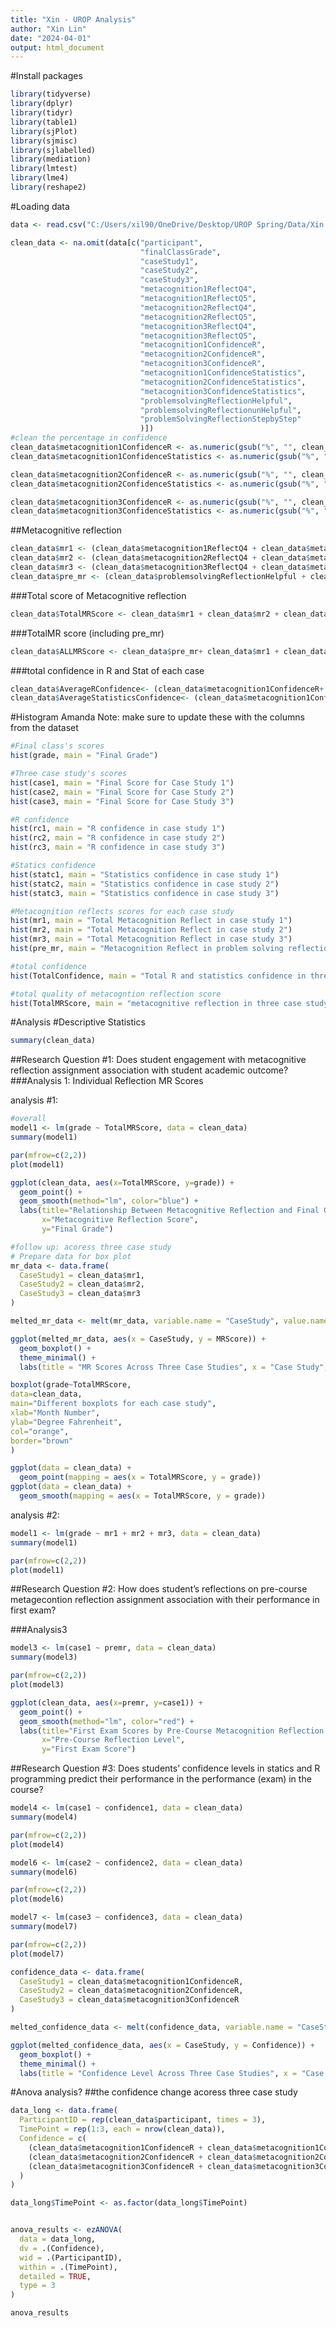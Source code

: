 ---
title: "Xin - UROP Analysis"
author: "Xin Lin"
date: "2024-04-01"
output: html_document
---

#Install packages
```{r}
library(tidyverse)
library(dplyr)
library(tidyr)
library(table1)
library(sjPlot)
library(sjmisc)
library(sjlabelled)
library(mediation)
library(lmtest)
library(lme4)
library(reshape2)
```

#Loading data
```{r}
data <- read.csv("C:/Users/xil90/OneDrive/Desktop/UROP Spring/Data/Xin UROP Coding.csv")
```

```{r}
clean_data <- na.omit(data[c("participant",
                             "finalClassGrade",
                             "caseStudy1",
                             "caseStudy2",
                             "caseStudy3",
                             "metacognition1ReflectQ4",
                             "metacognition1ReflectQ5", 
                             "metacognition2ReflectQ4",
                             "metacognition2ReflectQ5",
                             "metacognition3ReflectQ4",
                             "metacognition3ReflectQ5",
                             "metacognition1ConfidenceR",
                             "metacognition2ConfidenceR",
                             "metacognition3ConfidenceR",
                             "metacognition1ConfidenceStatistics",
                             "metacognition2ConfidenceStatistics",
                             "metacognition3ConfidenceStatistics",
                             "problemsolvingReflectionHelpful",
                             "problemsolvingReflectionunHelpful",
                             "problemSolvingReflectionStepbyStep"
                             )])
#clean the percentage in confidence
clean_data$metacognition1ConfidenceR <- as.numeric(gsub("%", "", clean_data$metacognition1ConfidenceR))
clean_data$metacognition1ConfidenceStatistics <- as.numeric(gsub("%", "", clean_data$metacognition1ConfidenceStatistics))

clean_data$metacognition2ConfidenceR <- as.numeric(gsub("%", "", clean_data$metacognition2ConfidenceR))
clean_data$metacognition2ConfidenceStatistics <- as.numeric(gsub("%", "", clean_data$metacognition2ConfidenceStatistics))

clean_data$metacognition3ConfidenceR <- as.numeric(gsub("%", "", clean_data$metacognition3ConfidenceR))
clean_data$metacognition3ConfidenceStatistics <- as.numeric(gsub("%", "", clean_data$metacognition3ConfidenceStatistics))

```

##Metacognitive reflection
```{r}

clean_data$mr1 <- (clean_data$metacognition1ReflectQ4 + clean_data$metacognition1ReflectQ5) 
clean_data$mr2 <- (clean_data$metacognition2ReflectQ4 + clean_data$metacognition1ReflectQ5)  
clean_data$mr3 <- (clean_data$metacognition3ReflectQ4 + clean_data$metacognition1ReflectQ5)  
clean_data$pre_mr <- (clean_data$problemsolvingReflectionHelpful + clean_data$problemsolvingReflectionunHelpful + clean_data$problemSolvingReflectionStepbyStep)
```
###Total score of Metacognitive reflection
```{r}
clean_data$TotalMRScore <- clean_data$mr1 + clean_data$mr2 + clean_data$mr3
```

###TotalMR score (including pre_mr) 
```{r}
clean_data$ALLMRScore <- clean_data$pre_mr+ clean_data$mr1 + clean_data$mr2 + clean_data$mr3
```

###total confidence in R and Stat of each case
```{r}
clean_data$AverageRConfidence<- (clean_data$metacognition1ConfidenceR+ clean_data$metacognition2ConfidenceR +clean_data$metacognition3ConfidenceR)/3
clean_data$AverageStatisticsConfidence<- (clean_data$metacognition1ConfidenceStatistics + clean_data$metacognition2ConfidenceStatistics +clean_data$metacognition3ConfidenceStatistics)/3
```

#Histogram
Amanda Note: make sure to update these with the columns from the dataset
```{r}
#Final class's scores
hist(grade, main = "Final Grade")

#Three case study's scores
hist(case1, main = "Final Score for Case Study 1")
hist(case2, main = "Final Score for Case Study 2")
hist(case3, main = "Final Score for Case Study 3")

#R confidence 
hist(rc1, main = "R confidence in case study 1")
hist(rc2, main = "R confidence in case study 2")
hist(rc3, main = "R confidence in case study 3")

#Statics confidence
hist(statc1, main = "Statistics confidence in case study 1")
hist(statc2, main = "Statistics confidence in case study 2")
hist(statc3, main = "Statistics confidence in case study 3")

#Metacognition reflects scores for each case study
hist(mr1, main = "Total Metacognition Reflect in case study 1")
hist(mr2, main = "Total Metacognition Reflect in case study 2")
hist(mr3, main = "Total Metacognition Reflect in case study 3")
hist(pre_mr, main = "Metacognition Reflect in problem solving reflection")

#total confidence
hist(TotalConfidence, main = "Total R and statistics confidence in three case study")

#total quality of metacogntion reflection score
hist(TotalMRScore, main = "metacognitive reflection in three case study")


```


#Analysis
#Descriptive Statistics
```{r}
summary(clean_data)
```

##Research Question #1:
Does student engagement with metacognitive reflection assignment association with student academic outcome?
###Analysis 1: Individual Reflection MR Scores

analysis #1: 
```{r}
#overall
model1 <- lm(grade ~ TotalMRScore, data = clean_data)
summary(model1)

par(mfrow=c(2,2))
plot(model1)

ggplot(clean_data, aes(x=TotalMRScore, y=grade)) +
  geom_point() +
  geom_smooth(method="lm", color="blue") +
  labs(title="Relationship Between Metacognitive Reflection and Final Grade",
       x="Metacognitive Reflection Score", 
       y="Final Grade")
```

```{r}
#follow up: acoress three case study
# Prepare data for box plot
mr_data <- data.frame(
  CaseStudy1 = clean_data$mr1,
  CaseStudy2 = clean_data$mr2,
  CaseStudy3 = clean_data$mr3
)

melted_mr_data <- melt(mr_data, variable.name = "CaseStudy", value.name = "MRScore")

ggplot(melted_mr_data, aes(x = CaseStudy, y = MRScore)) +
  geom_boxplot() +
  theme_minimal() +
  labs(title = "MR Scores Across Three Case Studies", x = "Case Study", y = "MR Score")
```

```{r}
boxplot(grade~TotalMRScore,
data=clean_data,
main="Different boxplots for each case study",
xlab="Month Number",
ylab="Degree Fahrenheit",
col="orange",
border="brown"
)

ggplot(data = clean_data) + 
  geom_point(mapping = aes(x = TotalMRScore, y = grade))
ggplot(data = clean_data) + 
  geom_smooth(mapping = aes(x = TotalMRScore, y = grade))
```

analysis #2: 
```{r}
model1 <- lm(grade ~ mr1 + mr2 + mr3, data = clean_data) 
summary(model1)

par(mfrow=c(2,2))
plot(model1)

```
##Research Question #2:
How does student’s reflections on pre-course metagecontion reflection assignment association with their performance in first exam?

###Analysis3
```{r}
model3 <- lm(case1 ~ premr, data = clean_data)
summary(model3)

par(mfrow=c(2,2))
plot(model3)

ggplot(clean_data, aes(x=premr, y=case1)) +
  geom_point() +
  geom_smooth(method="lm", color="red") +
  labs(title="First Exam Scores by Pre-Course Metacognition Reflection Level",
       x="Pre-Course Reflection Level", 
       y="First Exam Score")
```

##Research Question #3:
Does students’ confidence levels in statics and R programming predict their performance in the performance (exam) in the course?

```{r}
model4 <- lm(case1 ~ confidence1, data = clean_data)
summary(model4)

par(mfrow=c(2,2))
plot(model4)
```
```{r}
model6 <- lm(case2 ~ confidence2, data = clean_data)
summary(model6)

par(mfrow=c(2,2))
plot(model6)
```
```{r}
model7 <- lm(case3 ~ confidence3, data = clean_data)
summary(model7)

par(mfrow=c(2,2))
plot(model7)
```

```{r}
confidence_data <- data.frame(
  CaseStudy1 = clean_data$metacognition1ConfidenceR,
  CaseStudy2 = clean_data$metacognition2ConfidenceR,
  CaseStudy3 = clean_data$metacognition3ConfidenceR
)

melted_confidence_data <- melt(confidence_data, variable.name = "CaseStudy", value.name = "Confidence")

ggplot(melted_confidence_data, aes(x = CaseStudy, y = Confidence)) +
  geom_boxplot() +
  theme_minimal() +
  labs(title = "Confidence Level Across Three Case Studies", x = "Case Study", y = "Confidence Level")
```

#Anova analysis?
##the confidence change acoress three case study
```{r}
data_long <- data.frame(
  ParticipantID = rep(clean_data$participant, times = 3),
  TimePoint = rep(1:3, each = nrow(clean_data)),
  Confidence = c(
    (clean_data$metacognition1ConfidenceR + clean_data$metacognition1ConfidenceStatistics) / 2,
    (clean_data$metacognition2ConfidenceR + clean_data$metacognition2ConfidenceStatistics) / 2,
    (clean_data$metacognition3ConfidenceR + clean_data$metacognition3ConfidenceStatistics) / 2
  )
)
```

```{r}
data_long$TimePoint <- as.factor(data_long$TimePoint)


anova_results <- ezANOVA(
  data = data_long,
  dv = .(Confidence),
  wid = .(ParticipantID),
  within = .(TimePoint),
  detailed = TRUE,
  type = 3
)

anova_results

```

